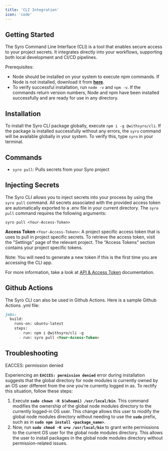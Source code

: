 ```yaml
---
title: 'CLI Integration'
icon: 'code'
---
```


## Getting Started

The Syro Command Line Interface (CLI) is a tool that enables secure access to your project secrets. 
It integrates directly into your workflows, supporting both local development and CI/CD pipelines.

Prerequisites:

- Node should be installed on your system to execute npm commands. If Node is not installed, download it from **[here](https://nodejs.org/en/download)**.
- To verify successful installation, run `node -v` and `npm -v`. If the commands return version numbers, Node and npm have been installed successfully and are ready for use in any directory.

## Installation

To install the Syro CLI package globally, execute `npm i -g @withsyro/cli`. If the package is installed successfully without any errors, the `syro` command will be available globally in your system. To verify this, type `syro` in your terminal.

## Commands

- `syro pull`: Pulls secrets from your Syro project

## Injecting Secrets

The Syro CLI allows you to inject secrets into your process by using the `syro pull` command. All secrets associated with the provided access token are automatically exported to a .env file in your current directory. The `syro pull` command requires the following arguments:

`syro pull <Your-Access-Token>`

**Access Token** `<Your-Access-Token>`: A project specific access token that is uses to pull in project specific secrets. To retrieve the access token, visit the "Settings" page of the relevant project. The “Access Tokens” section contains your project specific tokens. 

Note: You will need to generate a new token if this is the first time you are accessing the CLI app.

For more information, take a look at [API & Access Token](<a href="/started/accesstoken.mdx">) documentation.

## Github Actions

The Syro CLI can also be used in Github Actions. Here is a sample Github Actions .yml file:

````md
jobs:
  build:
    runs-on: ubuntu-latest
    steps:
      - run: npm i @withsyro/cli -g
      - run: syro pull <Your-Access-Token>
````

## Troubleshooting

EACCES: permission denied

Experiencing an **`EACCES: permission denied`** error during installation suggests that the global directory for node modules is currently owned by an OS user different from the one you're currently logged in as. To rectify this situation, follow these steps:

1. Execute **`sudo chown -R $(whoami) /usr/local/bin`**. This command modifies the ownership of the global node modules directory to the currently logged-in OS user. This change allows this user to modify the global node modules directory without needing to use the **`sudo`** prefix, such as in **`sudo npm install <package_name>`**.
2. Now, run **`sudo chmod -R u+w /usr/local/bin`** to grant write permissions to the current OS user for the global node modules directory. This allows the user to install packages in the global node modules directory without permission-related issues.

